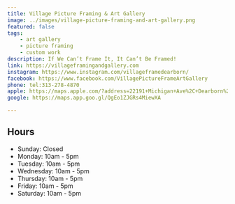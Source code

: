 ```yaml
---
title: Village Picture Framing & Art Gallery
image: ../images/village-picture-framing-and-art-gallery.png
featured: false
tags:
    - art gallery
    - picture framing
    - custom work
description: If We Can’t Frame It, It Can’t Be Framed!
link: https://villageframingandgallery.com
instagram: https://www.instagram.com/villageframedearborn/
facebook: https://www.facebook.com/VillagePictureFrameArtGallery
phone: tel:313-278-4870
apple: https://maps.apple.com/?address=22191+Michigan+Ave%2C+Dearborn%2C+MI+48124%2C+United+States&auid=13621326215097583148&ll=42.3050715%2C-83.2475839&lsp=9902&q=Village+Picture+Framing+%26+Art+Gallery
google: https://maps.app.goo.gl/QgEo1ZJGRs4MiewXA

---
```


## Hours

- Sunday: Closed
- Monday: 10am - 5pm
- Tuesday: 10am - 5pm
- Wednesday: 10am - 5pm
- Thursday: 10am - 5pm
- Friday: 10am - 5pm
- Saturday: 10am - 5pm